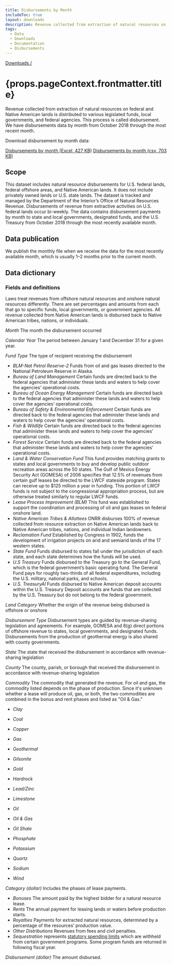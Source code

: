 ```yaml
---
title: Disbursements by Month
includeToc: true
layout: downloads
description: Revenue collected from extraction of natural resources on federal and Native American lands is distributed to various legislated funds, local governments, and federal agencies. This process is called disbursement.
tags:
  - Data
  - Downloads
  - Documentation
  - Disbursements
---
```


[Downloads /](/downloads/)

<h1>{props.pageContext.frontmatter.title}</h1>

Revenue collected from extraction of natural resources on federal and Native American lands is distributed to various legislated funds, local governments, and federal agencies. This process is called disbursement. We have disbursements data by month from October 2018 through the most recent month.


Download disbursement by month data:

[Disbursements by month (Excel, 427 KB)](/downloads/disbursements/monthly_disbursements.xlsx)
[Disbursements by month (csv, 703 KB)](/downloads/csv/disbursements/monthly_disbursements.csv)

## Scope

This dataset includes natural resource disbursements for U.S. federal lands, federal offshore areas, and Native American lands. It does not include privately owned lands or U.S. state lands. The dataset is tracked and managed by the Department of the Interior’s Office of Natural Resources Revenue. Disbursements of revenue from extractive activities on U.S. federal lands occur bi-weekly. The data contains disbursement payments by month to state and local governments, designated funds, and the U.S. Treasury from October 2018 through the most recently available month.

## Data publication

We publish the monthly file when we receive the data for the most recently available month, which is usually 1–2 months prior to the current month.

## Data dictionary

### Fields and definitions
Laws treat revenues from offshore natural resources and onshore natural resources differently. There are set percentages and amounts from each that go to specific funds, local governments, or government agencies. All revenue collected from Native American lands is disbursed back to Native American tribes, nations, or individuals.

_Month_ The month the disbursement occurred

_Calendar Year_ The period between January 1 and December 31 for a given year.

_Fund Type_ The type of recipient receiving the disbursement

* _BLM-Nat Petrol Reserve-2_ Funds from oil and gas leases directed to the National Petroleum Reserve in Alaska.
* _Bureau of Land Management_ Certain funds are directed back to the federal agencies that administer these lands and waters to help cover the agencies’ operational costs.
* _Bureau of Ocean Energy Management_ Certain funds are directed back to the federal agencies that administer these lands and waters to help cover the agencies’ operational costs.
* _Bureau of Safety & Environmental Enforcement_ Certain funds are directed back to the federal agencies that administer these lands and waters to help cover the agencies’ operational costs.
* _Fish & Wildlife_ Certain funds are directed back to the federal agencies that administer these lands and waters to help cover the agencies’ operational costs.
* _Forest Service_ Certain funds are directed back to the federal agencies that administer these lands and waters to help cover the agencies’ operational costs.
* _Land & Water Conservation Fund_ This fund provides matching grants to states and local governments to buy and develop public outdoor recreation areas across the 50 states. The Gulf of Mexico Energy Security Act (GOMESA) of 2006 specifies that 12.5% of revenues from certain gulf leases be directed to the LWCF stateside program. States can receive up to $125 million a year in funding. This portion of LWCF funds is not subject to the congressional appropriation process, but are otherwise treated similarly to regular LWCF funds.
* _Lease Process Improvement (BLM)_ This fund was established to support the coordination and processing of oil and gas leases on federal onshore land.
* _Native American Tribes & Allottees_ ONRR disburses 100% of revenue collected from resource extraction on Native American lands back to Native American  tribes, nations, and individual Indian landowners.
* _Reclamation Fund_ Established by Congress in 1902, funds the development of irrigation projects on arid and semiarid lands of the 17 western states.
* _State Fund_ Funds disbursed to states fall under the jurisdiction of each state, and each state determines how the funds will be used.
* _U.S Treasury_ Funds disbursed to the Treasury go to the General Fund, which is the federal government’s basic operating fund. The General Fund pays for roughly two-thirds of all federal expenditures, including the U.S. military, national parks, and schools.
* _U.S. TreasuryAI_ Funds disbursed to Native American deposit accounts within the U.S. Treasury Deposit accounts are funds that are collected by the U.S. Treasury but do not belong to the federal government.

_Land Category_ Whether the origin of the revenue being disbursed is offshore or onshore

_Disbursement Type_ Disbursement types are guided by revenue-sharing legislation and agreements. For example, <GlossaryTerm>GOMESA</GlossaryTerm> and <GlossaryTerm>8(g)</GlossaryTerm> direct portions of offshore revenue to states, local governments, and designated funds. Disbursements from the production of geothermal energy is also shared with county governments.

_State_ The state that received the disbursement in accordance with revenue-sharing legislation

_County_ The county, parish, or borough that received the disbursement in accordance with revenue-sharing legislation

_Commodity_ The commodity that generated the revenue. For oil and gas, the commodity listed depends on the phase of production. Since it's unknown whether a lease will produce oil, gas, or both, the two commodities are combined in the bonus and rent phases and listed as "Oil & Gas."

* _Clay_ 

* _Coal_

* _Copper_

* _Gas_

* _Geothermal_

* _Gilsonite_

* _Gold_

* _Hardrock_

* _Lead/Zinc_

* _Limestone_

* _Oil_

* _Oil & Gas_

* _Oil Shale_

* _Phosphate_

* _Potassium_

* _Quartz_

* _Sodium_

* _Wind_

_Category (dollar)_ Includes the phases of lease payments.

* _Bonuses_ The amount paid by the highest bidder for a natural resource lease.
* _Rents_ The annual payment for leasing lands or waters before production starts.
* _Royalties_ Payments for extracted natural resources, determined by a percentage of the resources’ production value.
* _Other Distributions_ Revenues from fees and civil penalties.
* _Sequestration_ represents [statutory spending limits](https://www.cbo.gov/topics/budget/sequestration) which are withheld from certain government programs. Some program funds are returned in following fiscal year.

_Disbursement (dollar)_ The amount disbursed.

